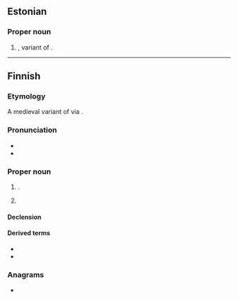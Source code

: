 ==Estonian==

===Proper noun===
{{head|et|proper noun}}

# {{given name|male|lang=et}}, variant of {{m|et|Hendrik||[[Henry]]}}.

----

==Finnish==

===Etymology===
A medieval variant of {{m|fi|Henrik||[[Henry]]}} via {{der|fi|gml|-}}.

===Pronunciation===
* {{IPA|/ˈheino/|lang=fi}}
* {{hyphenation|Hei|no|lang=fi}}

===Proper noun===
{{fi-proper noun}}

# {{given name|male|lang=fi}}.
# {{surname|patronymic|from=given names|lang=fi}}

====Declension====
{{fi-decl-valo|Hein|||o|a}}

====Derived terms====
* {{l|fi|Heinola}}
* {{l|fi|Heinonen}}

===Anagrams===
* {{anagrams|fi|hieno|hioen|hione|oheni}}